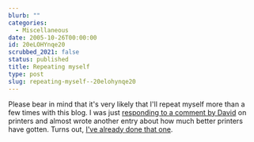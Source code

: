 ```yaml
---
blurb: ""
categories:
  - Miscellaneous
date: 2005-10-26T00:00:00
id: 20eLOHYnqe20
scrubbed_2021: false
status: published
title: Repeating myself
type: post
slug: repeating-myself--20elohynqe20
---
```


Please bear in mind that it's very likely that I'll repeat myself
more than a few times with this blog. I was just
[responding to a comment by David](http://anotheralan.blogspot.com/2005/10/photography-is-what-im-supposed-to-do.html)
on printers and almost wrote another entry about how much better
printers have gotten. Turns out,
[I've already done that one](http://anotheralan.blogspot.com/2005/10/new-blade.html).